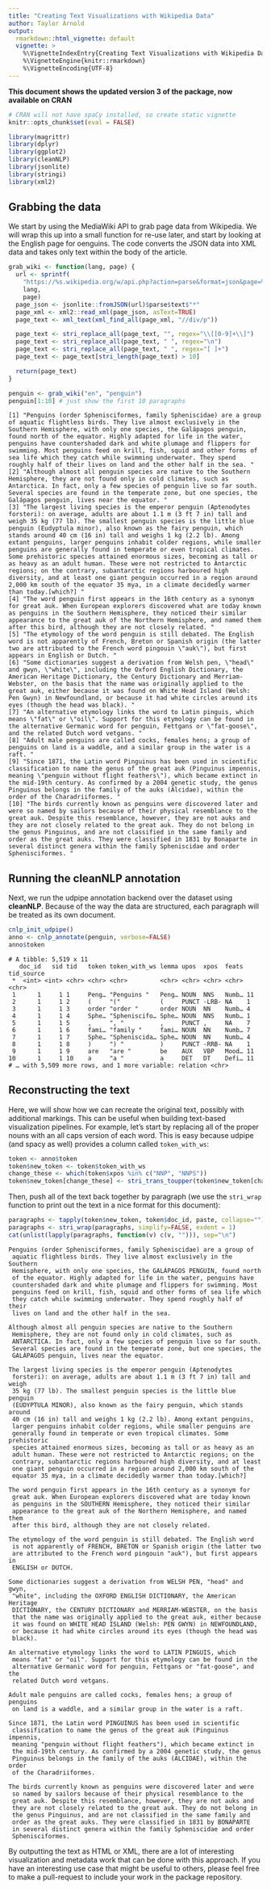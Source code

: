 ```yaml
---
title: "Creating Text Visualizations with Wikipedia Data"
author: Taylor Arnold
output:
  rmarkdown::html_vignette: default
  vignette: >
    %\VignetteIndexEntry{Creating Text Visualizations with Wikipedia Data}
    %\VignetteEngine{knitr::rmarkdown}
    %\VignetteEncoding{UTF-8}
---
```


**This document shows the updated version 3 of the package, now available on CRAN**

```r
# CRAN will not have spaCy installed, so create static vignette
knitr::opts_chunk$set(eval = FALSE)
```

```r
library(magrittr)
library(dplyr)
library(ggplot2)
library(cleanNLP)
library(jsonlite)
library(stringi)
library(xml2)
```

## Grabbing the data

We start by using the MediaWiki API to grab page data from Wikipedia. We will wrap this up
into a small function for re-use later, and start by looking at the English page for oenguins.
The code converts the JSON data into XML data and takes only text within the body of the article.

```r
grab_wiki <- function(lang, page) {
  url <- sprintf(
    "https://%s.wikipedia.org/w/api.php?action=parse&format=json&page=%s",
    lang,
    page)
  page_json <- jsonlite::fromJSON(url)$parse$text$"*"
  page_xml <- xml2::read_xml(page_json, asText=TRUE)
  page_text <- xml_text(xml_find_all(page_xml, "//div/p"))

  page_text <- stri_replace_all(page_text, "", regex="\\[[0-9]+\\]")
  page_text <- stri_replace_all(page_text, " ", regex="\n")
  page_text <- stri_replace_all(page_text, " ", regex="[ ]+")
  page_text <- page_text[stri_length(page_text) > 10]

  return(page_text)
}

penguin <- grab_wiki("en", "penguin")
penguin[1:10] # just show the first 10 paragraphs
```
```
[1] "Penguins (order Sphenisciformes, family Spheniscidae) are a group of aquatic flightless birds. They live almost exclusively in the Southern Hemisphere, with only one species, the Galápagos penguin, found north of the equator. Highly adapted for life in the water, penguins have countershaded dark and white plumage and flippers for swimming. Most penguins feed on krill, fish, squid and other forms of sea life which they catch while swimming underwater. They spend roughly half of their lives on land and the other half in the sea. "
[2] "Although almost all penguin species are native to the Southern Hemisphere, they are not found only in cold climates, such as Antarctica. In fact, only a few species of penguin live so far south. Several species are found in the temperate zone, but one species, the Galápagos penguin, lives near the equator. "
[3] "The largest living species is the emperor penguin (Aptenodytes forsteri): on average, adults are about 1.1 m (3 ft 7 in) tall and weigh 35 kg (77 lb). The smallest penguin species is the little blue penguin (Eudyptula minor), also known as the fairy penguin, which stands around 40 cm (16 in) tall and weighs 1 kg (2.2 lb). Among extant penguins, larger penguins inhabit colder regions, while smaller penguins are generally found in temperate or even tropical climates. Some prehistoric species attained enormous sizes, becoming as tall or as heavy as an adult human. These were not restricted to Antarctic regions; on the contrary, subantarctic regions harboured high diversity, and at least one giant penguin occurred in a region around 2,000 km south of the equator 35 mya, in a climate decidedly warmer than today.[which?] "
[4] "The word penguin first appears in the 16th century as a synonym for great auk. When European explorers discovered what are today known as penguins in the Southern Hemisphere, they noticed their similar appearance to the great auk of the Northern Hemisphere, and named them after this bird, although they are not closely related. "
[5] "The etymology of the word penguin is still debated. The English word is not apparently of French, Breton or Spanish origin (the latter two are attributed to the French word pingouin \"auk\"), but first appears in English or Dutch. "
[6] "Some dictionaries suggest a derivation from Welsh pen, \"head\" and gwyn, \"white\", including the Oxford English Dictionary, the American Heritage Dictionary, the Century Dictionary and Merriam-Webster, on the basis that the name was originally applied to the great auk, either because it was found on White Head Island (Welsh: Pen Gwyn) in Newfoundland, or because it had white circles around its eyes (though the head was black). "
[7] "An alternative etymology links the word to Latin pinguis, which means \"fat\" or \"oil\". Support for this etymology can be found in the alternative Germanic word for penguin, Fettgans or \"fat-goose\", and the related Dutch word vetgans. "
[8] "Adult male penguins are called cocks, females hens; a group of penguins on land is a waddle, and a similar group in the water is a raft. "
[9] "Since 1871, the Latin word Pinguinus has been used in scientific classification to name the genus of the great auk (Pinguinus impennis, meaning \"penguin without flight feathers\"), which became extinct in the mid-19th century. As confirmed by a 2004 genetic study, the genus Pinguinus belongs in the family of the auks (Alcidae), within the order of the Charadriiformes. "
[10] "The birds currently known as penguins were discovered later and were so named by sailors because of their physical resemblance to the great auk. Despite this resemblance, however, they are not auks and they are not closely related to the great auk. They do not belong in the genus Pinguinus, and are not classified in the same family and order as the great auks. They were classified in 1831 by Bonaparte in several distinct genera within the family Spheniscidae and order Sphenisciformes. "
```

## Running the cleanNLP annotation

Next, we run the udpipe annotation backend over the dataset using **cleanNLP**. Because
of the way the data are structured, each paragraph will be treated as its own document.

```r
cnlp_init_udpipe()
anno <- cnlp_annotate(penguin, verbose=FALSE)
anno$token
```
```
# A tibble: 5,519 x 11
   doc_id   sid tid   token token_with_ws lemma upos  xpos  feats tid_source
 *  <int> <int> <chr> <chr> <chr>         <chr> <chr> <chr> <chr> <chr>
 1      1     1 1     Peng… "Penguins "   Peng… NOUN  NNS   Numb… 11
 2      1     1 2     (     "("           (     PUNCT -LRB- NA    1
 3      1     1 3     order "order "      order NOUN  NN    Numb… 4
 4      1     1 4     Sphe… "Spheniscifo… Sphe… NOUN  NNS   Numb… 1
 5      1     1 5     ,     ", "          ,     PUNCT ,     NA    7
 6      1     1 6     fami… "family "     fami… NOUN  NN    Numb… 7
 7      1     1 7     Sphe… "Spheniscida… Sphe… NOUN  NN    Numb… 4
 8      1     1 8     )     ") "          )     PUNCT -RRB- NA    1
 9      1     1 9     are   "are "        be    AUX   VBP   Mood… 11
10      1     1 10    a     "a "          a     DET   DT    Defi… 11
# … with 5,509 more rows, and 1 more variable: relation <chr>
```

## Reconstructing the text

Here, we will show how we can recreate the original text, possibly with additional markings.
This can be useful when building text-based visualization pipelines. For example, let's start
by replacing all of the proper nouns with an all caps version of each word. This is easy because
udpipe (and spacy as well) provides a column called `token_with_ws`:

```r
token <- anno$token
token$new_token <- token$token_with_ws
change_these <- which(token$xpos %in% c("NNP", "NNPS"))
token$new_token[change_these] <- stri_trans_toupper(token$new_token[change_these])
```

Then, push all of the text back together by paragraph (we use the
`stri_wrap` function to print out the text in a nice format for this
document):

```r
paragraphs <- tapply(token$new_token, token$doc_id, paste, collapse="")[1:10]
paragraphs <- stri_wrap(paragraphs, simplify=FALSE, exdent = 1)
cat(unlist(lapply(paragraphs, function(v) c(v, ""))), sep="\n")
```
```
Penguins (order Sphenisciformes, family Spheniscidae) are a group of
 aquatic flightless birds. They live almost exclusively in the Southern
 Hemisphere, with only one species, the GALÁPAGOS PENGUIN, found north
 of the equator. Highly adapted for life in the water, penguins have
 countershaded dark and white plumage and flippers for swimming. Most
 penguins feed on krill, fish, squid and other forms of sea life which
 they catch while swimming underwater. They spend roughly half of their
 lives on land and the other half in the sea.

Although almost all penguin species are native to the Southern
 Hemisphere, they are not found only in cold climates, such as
 ANTARCTICA. In fact, only a few species of penguin live so far south.
 Several species are found in the temperate zone, but one species, the
 GALÁPAGOS penguin, lives near the equator.

The largest living species is the emperor penguin (Aptenodytes
 forsteri): on average, adults are about 1.1 m (3 ft 7 in) tall and weigh
 35 kg (77 lb). The smallest penguin species is the little blue penguin
 (EUDYPTULA MINOR), also known as the fairy penguin, which stands around
 40 cm (16 in) tall and weighs 1 kg (2.2 lb). Among extant penguins,
 larger penguins inhabit colder regions, while smaller penguins are
 generally found in temperate or even tropical climates. Some prehistoric
 species attained enormous sizes, becoming as tall or as heavy as an
 adult human. These were not restricted to Antarctic regions; on the
 contrary, subantarctic regions harboured high diversity, and at least
 one giant penguin occurred in a region around 2,000 km south of the
 equator 35 mya, in a climate decidedly warmer than today.[which?]

The word penguin first appears in the 16th century as a synonym for
 great auk. When European explorers discovered what are today known
 as penguins in the SOUTHERN Hemisphere, they noticed their similar
 appearance to the great auk of the Northern Hemisphere, and named them
 after this bird, although they are not closely related.

The etymology of the word penguin is still debated. The English word
 is not apparently of FRENCH, BRETON or Spanish origin (the latter two
 are attributed to the French word pingouin "auk"), but first appears in
 ENGLISH or DUTCH.

Some dictionaries suggest a derivation from WELSH PEN, "head" and gwyn,
 "white", including the OXFORD ENGLISH DICTIONARY, the American Heritage
 DICTIONARY, the CENTURY DICTIONARY and MERRIAM-WEBSTER, on the basis
 that the name was originally applied to the great auk, either because
 it was found on WHITE HEAD ISLAND (Welsh: PEN GWYN) in NEWFOUNDLAND,
 or because it had white circles around its eyes (though the head was
 black).

An alternative etymology links the word to LATIN PINGUIS, which
 means "fat" or "oil". Support for this etymology can be found in the
 alternative Germanic word for penguin, Fettgans or "fat-goose", and the
 related Dutch word vetgans.

Adult male penguins are called cocks, females hens; a group of penguins
 on land is a waddle, and a similar group in the water is a raft.

Since 1871, the Latin word PINGUINUS has been used in scientific
 classification to name the genus of the great auk (Pinguinus impennis,
 meaning "penguin without flight feathers"), which became extinct in
 the mid-19th century. As confirmed by a 2004 genetic study, the genus
 Pinguinus belongs in the family of the auks (ALCIDAE), within the order
 of the Charadriiformes.

The birds currently known as penguins were discovered later and were
 so named by sailors because of their physical resemblance to the
 great auk. Despite this resemblance, however, they are not auks and
 they are not closely related to the great auk. They do not belong in
 the genus Pinguinus, and are not classified in the same family and
 order as the great auks. They were classified in 1831 by BONAPARTE
 in several distinct genera within the family Spheniscidae and order
 Sphenisciformes.
```

By outputting the text as HTML or XML, there are a lot of interesting visualization
and metadata work that can be done with this approach. If you have an interesting
use case that might be useful to others, please feel free to make a pull-request
to include your work in the package repository.
